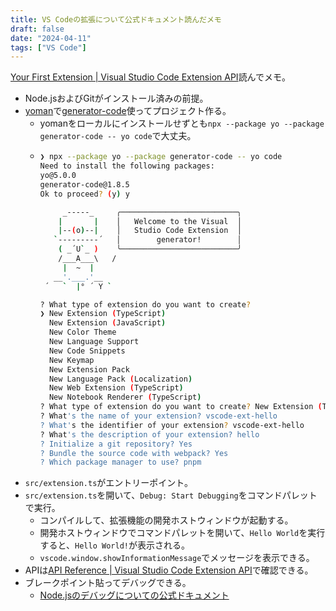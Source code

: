 ```yaml
---
title: VS Codeの拡張について公式ドキュメント読んだメモ
draft: false
date: "2024-04-11"
tags: ["VS Code"]
---
```


[Your First Extension | Visual Studio Code Extension API](https://code.visualstudio.com/api/get-started/your-first-extension)読んでメモ。

- Node.jsおよびGitがインストール済みの前提。
- [yoman](https://yeoman.io/)で[generator-code](https://www.npmjs.com/package/generator-code)使ってプロジェクト作る。
  - yomanをローカルにインストールせずとも`npx --package yo --package generator-code -- yo code`で大丈夫。
  - ```sh
    ❯ npx --package yo --package generator-code -- yo code
    Need to install the following packages:
    yo@5.0.0
    generator-code@1.8.5
    Ok to proceed? (y) y

         _-----_     ╭──────────────────────────╮
        |       |    │   Welcome to the Visual  │
        |--(o)--|    │   Studio Code Extension  │
       `---------´   │        generator!        │
        ( _´U`_ )    ╰──────────────────────────╯
        /___A___\   /
         |  ~  |
       __'.___.'__
     ´   `  |° ´ Y `

    ? What type of extension do you want to create?
    ❯ New Extension (TypeScript)
      New Extension (JavaScript)
      New Color Theme
      New Language Support
      New Code Snippets
      New Keymap
      New Extension Pack
      New Language Pack (Localization)
      New Web Extension (TypeScript)
      New Notebook Renderer (TypeScript)
    ? What type of extension do you want to create? New Extension (TypeScript)
    ? What's the name of your extension? vscode-ext-hello
    ? What's the identifier of your extension? vscode-ext-hello
    ? What's the description of your extension? hello
    ? Initialize a git repository? Yes
    ? Bundle the source code with webpack? Yes
    ? Which package manager to use? pnpm
    ```
- `src/extension.ts`がエントリーポイント。
- `src/extension.ts`を開いて、`Debug: Start Debugging`をコマンドパレットで実行。
  - コンパイルして、拡張機能の開発ホストウィンドウが起動する。
  - 開発ホストウィンドウでコマンドパレットを開いて、`Hello World`を実行すると、`Hello World!`が表示される。
  - `vscode.window.showInformationMessage`でメッセージを表示できる。
- APIは[API Reference | Visual Studio Code Extension API](https://code.visualstudio.com/api/references/vscode-api)で確認できる。
- ブレークポイント貼ってデバッグできる。
  - [Node.jsのデバッグについての公式ドキュメント](https://code.visualstudio.com/docs/nodejs/nodejs-debugging)